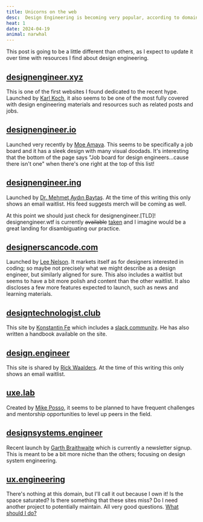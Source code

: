 ```yaml
---
title: Unicorns on the web
desc:  Design Engineering is becoming very popular, according to domain registrars.
heat: 1
date: 2024-04-19
animal: narwhal
---
```


This post is going to be a little different than others, as I expect to update it over time with resources I find about design engineering.

## [designengineer.xyz](https://designengineer.xyz)

This is one of the first websites I found dedicated to the recent hype. Launched by [Karl Koch](https://twitter.com/_kejk), it also seems to be one of the most fully covered with design engineering materials and resources such as related posts and jobs.

## [designengineer.io](https://designengineer.io)

Launched very recently by [Moe Amaya](https://twitter.com/moeamaya). This seems to be specifically a job board and it has a sleek design with many visual doodads. It's interesting that the bottom of the page says "Job board for design engineers...cause there isn't one" when there's one right at the top of this list!

## [designengineer.ing](https://designengineer.ing)

Launched by [Dr. Mehmet Aydın Baytaş](https://twitter.com/doctorbaytas). At the time of this writing this only shows an email waitlist. His feed suggests merch will be coming as well.

At this point we should just check for designengineer.[TLD]! designengineer.wtf is currently ~~available~~ [taken](https://twitter.com/bedesqui/status/1782925001941012884) and I imagine would be a great landing for disambiguating our practice.

## [designerscancode.com](https://designerscancode.com)

Launched by [Lee Nelson](https://twitter.com/leemnelson_). It markets itself as for designers interested in coding; so maybe not precisely what we might describe as a design engineer, but similarly aligned for sure. This also includes a waitlist but seems to have a bit more polish and content than the other waitlist. It also discloses a few more features expected to launch, such as news and learning materials.

## [designtechnologist.club](https://designtechnologist.club)

This site by [Konstantin Fe](https://twitter.com/KonstaFe) which includes a [slack community](https://designtechnologist.club/slack). He has also written a handbook available on the site.

## [design.engineer](https://design.engineer)

This site is shared by [Rick Waalders](https://twitter.com/rickwaalders). At the time of this writing this only shows an email waitlist.

## [uxe.lab](https://uxelab.com/)

Created by [Mike Posso](https://www.michaelposso.com/), it seems to be planned to have frequent challenges and mentorship opportunities to level up peers in the field.

## [designsystems.engineer](https://designsystems.engineer)

Recent launch by [Garth Braithwaite](https://twitter.com/GarthDB) which is currently a newsletter signup. This is meant to be a bit more niche than the others; focusing on design system engineering.

## [ux.engineering](https://ux.engineering)

There's nothing at this domain, but I'll call it out because I own it! Is the space saturated? Is there something that these sites miss? Do I need another project to potentially maintain. All very good questions. [What should I do?](https://twitter.com/donniedamato/status/1732092177566617915)


